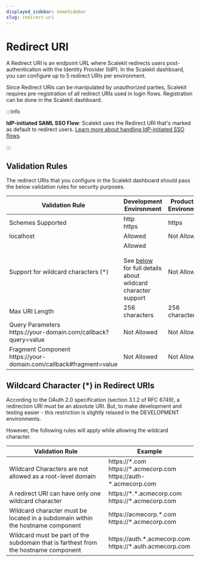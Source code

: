 ```yaml
---
displayed_sidebar: homeSidebar
slug: redirect-uri
---
```



# Redirect URI

<Subtitle></Subtitle>

A Redirect URI is an endpoint URL where Scalekit redirects users post-authentication with the Identity Provider (IdP). In the Scalekit dashboard, you can configure up to 5 redirect URIs per environment.

Since Redirect URIs can be manipulated by unauthorized parties, Scalekit requires pre-registration of all redirect URIs used in login flows. Registration can be done in the Scalekit dashboard.

:::info

**IdP-initiated SAML SSO Flow**: Scalekit uses the Redirect URI that's marked as default to redirect users. [Learn more about handling IdP-initiated SSO flows](/sso/guides/setup-sso/implement-idp-initiated-sso).

:::

## Validation Rules

The redirect URIs that you configure in the Scalekit dashboard should pass the below validation rules for security purposes.

| Validation Rule                                                                                                 | Development Environment                                                                                                                 | Production Environment                         |
| --------------------------------------------------------------------------------------------------------------- | --------------------------------------------------------------------------------------------------------------------------------------- | ---------------------------------------------- |
| Schemes Supported                                                                                               | <FcCheckmark /> <SimpleCode>http</SimpleCode><br /> <FcCheckmark /> <SimpleCode>https </SimpleCode>                                     | <FcCheckmark /> <SimpleCode>https</SimpleCode> |
| localhost                                                                                                       | <FcCheckmark /> Allowed                                                                                                                 | <FcCancel /> Not Allowed                       |
| Support for wildcard characters (\*)                                                                            | <FcCheckmark /> Allowed<br /><br />See [below](#wildcard-characters-in-redirect-uris) for full details about wildcard character support | <FcCancel /> Not Allowed                       |
| Max URI Length                                                                                                  | 256 characters                                                                                                                          | 256 characters                                 |
| Query Parameters <br /> <SimpleCode>https:<span></span>//your-domain.com/callback?query=value</SimpleCode>      | <FcCancel /> Not Allowed                                                                                                                | <FcCancel /> Not Allowed                       |
| Fragment Component <br /> <SimpleCode>https:<span></span>//your-domain.com/callback#fragment=value</SimpleCode> | <FcCancel /> Not Allowed                                                                                                                | <FcCancel /> Not Allowed                       |

## Wildcard Character (<SimpleCode>\*</SimpleCode>) in Redirect URIs

According to the OAuth 2.0 specification (<Link href="https://tools.ietf.org/html/rfc6749#section-3.1.2">section 3.1.2 of RFC 6749</Link>), a redirection URI must be an absolute URI. But, to make development and testing easier - this restriction is slightly relaxed in the DEVELOPMENT environments.

However, the following rules will apply while allowing the wildcard character.

| Validation Rule                                                                     | Example                                                                                                                                                                                                          |
| ----------------------------------------------------------------------------------- | ---------------------------------------------------------------------------------------------------------------------------------------------------------------------------------------------------------------- |
| Wildcard Characters are not allowed as a root-level domain                          | <FcCancel /> <SimpleCode>https://\*.com</SimpleCode><br/><FcCheckmark /> <SimpleCode>https://\*.acmecorp.com</SimpleCode><br/><FcCheckmark /> <SimpleCode>https<span></span>://auth-\*.acmecorp.com</SimpleCode> |
| A redirect URI can have only one wildcard character                                 | <FcCancel /> <SimpleCode>https://\*.\*.acmecorp.com</SimpleCode><br/><FcCheckmark /> <SimpleCode>https://\*.acmecorp.com</SimpleCode>                                                                            |
| Wildcard character must be located in a subdomain within the hostname component     | <FcCancel /> <SimpleCode>https<span></span>://acmecorp.\*.com</SimpleCode><br/><FcCheckmark /> <SimpleCode>https://\*.acmecorp.com</SimpleCode>                                                                  |
| Wildcard must be part of the subdomain that is farthest from the hostname component | <FcCancel /> <SimpleCode>https<span></span>://auth.\*.acmecorp.com</SimpleCode><br/><FcCheckmark /> <SimpleCode>https://\*.auth.acmecorp.com</SimpleCode>                                                        |
